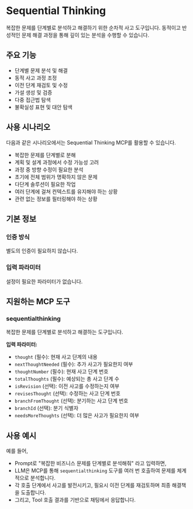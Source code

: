 # Sequential Thinking

복잡한 문제를 단계별로 분석하고 해결하기 위한 순차적 사고 도구입니다. 동적이고 반성적인 문제 해결 과정을 통해 깊이 있는 분석을 수행할 수 있습니다.

## 주요 기능
- 단계별 문제 분석 및 해결
- 동적 사고 과정 조정
- 이전 단계 재검토 및 수정
- 가설 생성 및 검증
- 다중 접근법 탐색
- 불확실성 표현 및 대안 탐색

## 사용 시나리오
다음과 같은 시나리오에서는 Sequential Thinking MCP를 활용할 수 있습니다.
- 복잡한 문제를 단계별로 분해
- 계획 및 설계 과정에서 수정 가능성 고려
- 과정 중 방향 수정이 필요한 분석
- 초기에 전체 범위가 명확하지 않은 문제
- 다단계 솔루션이 필요한 작업
- 여러 단계에 걸쳐 컨텍스트를 유지해야 하는 상황
- 관련 없는 정보를 필터링해야 하는 상황

## 기본 정보

### 인증 방식
별도의 인증이 필요하지 않습니다.

### 입력 파라미터
설정이 필요한 파라미터가 없습니다.

## 지원하는 MCP 도구

### sequentialthinking
복잡한 문제를 단계별로 분석하고 해결하는 도구입니다.

**입력 파라미터:**
- `thought` (필수): 현재 사고 단계의 내용
- `nextThoughtNeeded` (필수): 추가 사고가 필요한지 여부
- `thoughtNumber` (필수): 현재 사고 단계 번호
- `totalThoughts` (필수): 예상되는 총 사고 단계 수
- `isRevision` (선택): 이전 사고를 수정하는지 여부
- `revisesThought` (선택): 수정하는 사고 단계 번호
- `branchFromThought` (선택): 분기하는 사고 단계 번호
- `branchId` (선택): 분기 식별자
- `needsMoreThoughts` (선택): 더 많은 사고가 필요한지 여부

## 사용 예시

예를 들어,
- Prompt로 "복잡한 비즈니스 문제를 단계별로 분석해줘" 라고 입력하면,
- LLM은 MCP를 통해 `sequentialthinking` 도구를 여러 번 호출하여 문제를 체계적으로 분석합니다.
- 각 호출 단계에서 사고를 발전시키고, 필요시 이전 단계를 재검토하며 최종 해결책을 도출합니다.
- 그리고, Tool 호출 결과를 기반으로 채팅에서 응답합니다.
